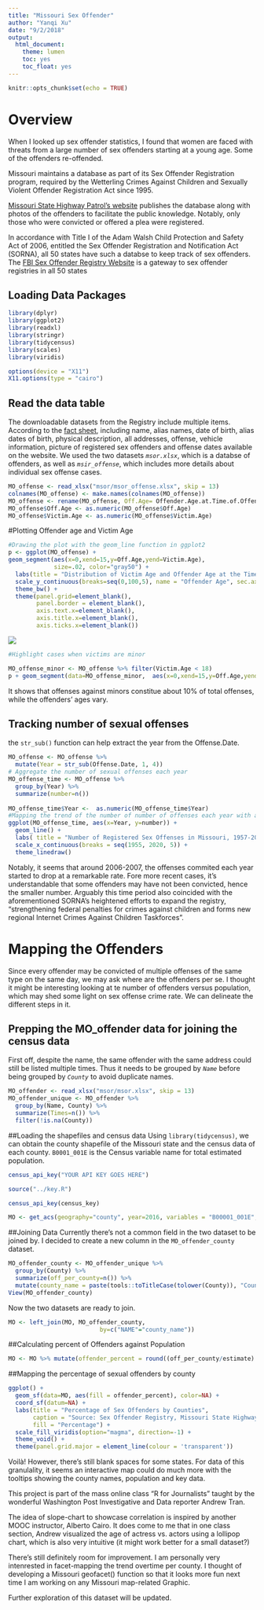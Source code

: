 ```yaml
---
title: "Missouri Sex Offender"
author: "Yanqi Xu"
date: "9/2/2018"
output:
  html_document:
    theme: lumen
    toc: yes
    toc_float: yes
---
```


```r
knitr::opts_chunk$set(echo = TRUE)
```

# Overview

When I looked up sex offender statistics, I found that women are faced with threats from a large number of sex offenders starting at a young age. Some of the offenders re-offended. 

Missouri maintains a database as part of its Sex Offender Registration program, required by the Wetterling Crimes Against Children and Sexually Violent Offender Registration Act since 1995.

[Missouri State Highway Patrol's website](http://www.mshp.dps.missouri.gov/MSHPWeb/PatrolDivisions/CRID/SOR/SORPage.html) publishes the database along with photos of the offenders to facilitate the public knowledge. Notably, only those who were convicted or offered a plea were registered.

In accordance with Title I of the Adam Walsh Child Protection and Safety Act of 2006, entitled the Sex Offender Registration and Notification Act (SORNA), all 50 states have such a databse to keep track of sex offenders. The [FBI Sex Offender Registry Website](https://www.fbi.gov/scams-and-safety/sex-offender-registry) is a gateway to sex offender registries in all 50 states

## Loading Data Packages
```r
library(dplyr)
library(ggplot2)
library(readxl)
library(stringr)
library(tidycensus)
library(scales)
library(viridis)
```

```r
options(device = "X11") 
X11.options(type = "cairo")
```

## Read the data table
The downloadable datasets from the Registry include multiple items. According to the [fact sheet](http://www.mshp.dps.missouri.gov/MSHPWeb/PatrolDivisions/CRID/SOR/factsheet.html),  including name, alias names, date of birth, alias dates of birth, physical description, all addresses, offense, vehicle information, picture of registered sex offenders and offense dates available on the website. We used the two datasets *`msor.xlsx`*, which is a databse of offenders, as well as *`msir_offense`*, which includes more details about individual sex offense cases.

```r
MO_offense <- read_xlsx("msor/msor_offense.xlsx", skip = 13) 
colnames(MO_offense) <- make.names(colnames(MO_offense))
MO_offense <- rename(MO_offense, Off.Age= Offender.Age.at.Time.of.Offense) 
MO_offense$Off.Age <- as.numeric(MO_offense$Off.Age)
MO_offense$Victim.Age <- as.numeric(MO_offense$Victim.Age)
```

#Plotting Offender age and Victim Age
```r
#Drawing the plot with the geom_line function in ggplot2
p <- ggplot(MO_offense) + 
geom_segment(aes(x=0,xend=15,y=Off.Age,yend=Victim.Age),
             size=.02, color="gray50") +
  labs(title = "Distribution of Victim Age and Offender Age at the Time of the Offense", caption = ("Source: Sex Offender Registry, Missouri State Highway Patrol")) +
  scale_y_continuous(breaks=seq(0,100,5), name = "Offender Age", sec.axis=sec_axis(~ . * 1.00, name = "Victim Age")) +
  theme_bw() +
  theme(panel.grid=element_blank(),
        panel.border = element_blank(),
        axis.text.x=element_blank(),
        axis.title.x=element_blank(),
        axis.ticks.x=element_blank()) 
```
![](images/slope_graph_01.png)
```r
#Highlight cases when victims are minor

MO_offense_minor <- MO_offense %>% filter(Victim.Age < 18)
p + geom_segment(data=MO_offense_minor,  aes(x=0,xend=15,y=Off.Age,yend=Victim.Age),size=.02, color="#FC4E07") 
```
It shows that offenses against minors constitue about 10% of total offenses, while the offenders' ages vary. 

## Tracking number of sexual offenses
the `str_sub()` function can help extract the year from the Offense.Date.
```r
MO_offense <- MO_offense %>%  
  mutate(Year = str_sub(Offense.Date, 1, 4)) 
# Aggregate the number of sexual offenses each year
MO_offense_time <- MO_offense %>% 
  group_by(Year) %>% 
  summarize(number=n()) 
  
MO_offense_time$Year <-  as.numeric(MO_offense_time$Year)
#Mapping the trend of the number of number of offenses each year with a line chart
ggplot(MO_offense_time, aes(x=Year, y=number)) +
  geom_line() +
  labs( title = "Number of Registered Sex Offenses in Missouri, 1957-2018", caption= "Source: Sex Offender Registry, Missouri State Highway Patrol") +
  scale_x_continuous(breaks = seq(1955, 2020, 5)) +
  theme_linedraw()
```
Notably, it seems that around 2006-2007, the offenses commited each year started to drop at a remarkable rate. Fore more recent cases, it's understandable that some offenders may have not been convicted, hence the smaller number. Arguably this time period also coincided with the aforementioned SORNA's heightened efforts to expand the registry, "strengthening federal penalties for crimes against children and forms new regional Internet Crimes Against Children Taskforces".

# Mapping the Offenders
Since every offender may be convicted of multiple offenses of the same type on the same day, we may ask where are the offenders per se. I thought it might be interesting looking at te number of offenders versus population, which may shed some light on sex offense crime rate. We can delineate the different steps in it. 

## Prepping the MO_offender data for joining the census data
First off, despite the name, the same offender with the same address could still be listed multiple times. Thus it needs to be grouped by *`Name`* before being grouped by *`County`* to avoid duplicate names. 
```r
MO_offender <- read_xlsx("msor/msor.xlsx", skip = 13)
MO_offender_unique <- MO_offender %>% 
  group_by(Name, County) %>% 
  summarize(Times=n()) %>% 
  filter(!is.na(County))
```

##Loading the shapefiles and census data
Using `library(tidycensus)`, we can obtain the county shapefile of the Missouri state and the census data of each county. 
`B0001_001E` is the Census variable name for total estimated population.
```r
census_api_key("YOUR API KEY GOES HERE")
```
```r
source("../key.R")

census_api_key(census_key)
```
```r
MO <- get_acs(geography="county", year=2016, variables = "B00001_001E",state="MO", geometry=T)
```
##Joining Data
Currently there's not a common field in the two dataset to be joined by. I decided to create a new column in the `MO_offender_county` dataset. 
```r
MO_offender_county <- MO_offender_unique %>% 
  group_by(County) %>% 
  summarize(off_per_county=n()) %>% 
  mutate(county_name = paste(tools::toTitleCase(tolower(County)), "County, Missouri", sep=" "))
View(MO_offender_county)
```
Now the two datasets are ready to join.
```r
MO <- left_join(MO, MO_offender_county,
                          by=c("NAME"="county_name"))
```

##Calculating percent of Offenders against Population
```r
MO <- MO %>% mutate(offender_percent = round((off_per_county/estimate) *100, 2 ))
```
##Mapping the percentage of sexual offenders by county
```r
ggplot() +
  geom_sf(data=MO, aes(fill = offender_percent), color=NA) +
  coord_sf(datum=NA) +
  labs(title = "Percentage of Sex Offenders by Counties",
       caption = "Source: Sex Offender Registry, Missouri State Highway Patrol",
       fill = "Percentage") +
  scale_fill_viridis(option="magma", direction=-1) +
  theme_void() +
  theme(panel.grid.major = element_line(colour = 'transparent'))
```
Voilà! However, there's still blank spaces for some states. For data of this granulality, it seems an interactive map could do much more with the tooltips showing the county names, population and key data. 

This project is part of the mass online class "R for Journalists" taught by the wonderful Washington Post Investigative and Data reporter Andrew Tran.

The idea of slope-chart to showcase correlation is inspired by another MOOC instructor, Alberto Cairo. It does come to me that in one class section, Andrew visualized the age of actress vs. actors using a lollipop chart, which is also very intuitive (it might work better for a small dataset?) 

There's still definitely room for improvement. I am personally very intenrested in facet-mapping the trend overtime per county. I thought of developing a Missouri geofacet() function so that it looks more fun next time I am working on any Missouri map-related Graphic.

Further exploration of this dataset will be updated. 